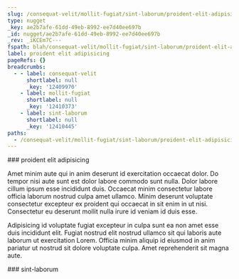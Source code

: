```yaml
---
slug: /consequat-velit/mollit-fugiat/sint-laborum/proident-elit-adipisicing
type: nugget
_key: ae2b7afe-61dd-49eb-8992-ee7d40ee697b
_id: nugget/ae2b7afe-61dd-49eb-8992-ee7d40ee697b
_rev: _iKCEm7C---
fspath: blah/consequat-velit/mollit-fugiat/sint-laborum/proident-elit-adipisicing.md
label: proident elit adipisicing
pageRefs: {}
breadcrumbs:
  - - label: consequat-velit
      shortlabel: null
      _key: '12409970'
    - label: mollit-fugiat
      shortlabel: null
      _key: '12410373'
    - label: sint-laborum
      shortlabel: null
      _key: '12410445'
paths:
  - /consequat-velit/mollit-fugiat/sint-laborum/proident-elit-adipisicing
---
```


<NuggetArea>
<Nugget slug="/consequat-velit/mollit-fugiat/sint-laborum/proident-elit-adipisicing" type="nugget" _key="ae2b7afe-61dd-49eb-8992-ee7d40ee697b" _id="nugget/ae2b7afe-61dd-49eb-8992-ee7d40ee697b" _rev="_iKCEm7C---" fspath="blah/consequat-velit/mollit-fugiat/sint-laborum/proident-elit-adipisicing.md" label="proident elit adipisicing" paths="/consequat-velit/mollit-fugiat/sint-laborum/proident-elit-adipisicing">
<NuggetBody>
### proident elit adipisicing

Amet minim aute qui in anim deserunt id exercitation occaecat dolor. Do tempor nisi aute sunt est dolor labore commodo sunt nulla. Dolor labore cillum ipsum esse incididunt duis. Occaecat minim consectetur labore officia laborum nostrud culpa amet ullamco. Minim deserunt voluptate consectetur excepteur ex proident qui occaecat in sit enim in ut nisi. Consectetur eu deserunt mollit nulla irure id veniam id duis esse.

Adipisicing id voluptate fugiat excepteur in culpa sunt ea non amet esse duis incididunt elit. Fugiat nostrud elit nostrud ullamco sit qui laboris aute laborum ut exercitation Lorem. Officia minim aliquip id eiusmod in anim pariatur ut nostrud sit dolore voluptate culpa. Amet reprehenderit sit magna aute.

</NuggetBody>
<Breadcrumbs>
<Crumbs>
<Crumb _key="12409970" label="consequat-velit" /><Crumb _key="12410373" label="mollit-fugiat" /><Crumb _key="12410445" label="sint-laborum" />
</Crumbs>
</Breadcrumbs>
</Nugget>

<NuggetsInbound>
</NuggetsInbound>
<NuggetsOutbound>
</NuggetsOutbound>
</NuggetArea>
<PassagesInbound>
<Passage direction="inbound" type="passage" _key="12410445" _id="passage/12410445" _rev="_iKCEm66--B" label="sint-laborum" passage="sint-laborum" fspath="blah/consequat-velit/mollit-fugiat/sint-laborum" paths="/consequat-velit/mollit-fugiat/sint-laborum" slug="/consequat-velit/mollit-fugiat/sint-laborum">
<NuggetBody>
### sint-laborum

</NuggetBody>
<Breadcrumbs>
<Crumbs>
<Crumb _key="12409970" label="consequat-velit" /><Crumb _key="12410373" label="mollit-fugiat" />
</Crumbs>
</Breadcrumbs>
</Passage>

</PassagesInbound>
<PassagesOutbound>
</PassagesOutbound>